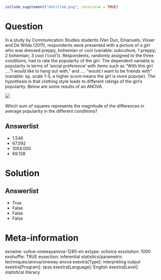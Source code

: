 ```r
include_supplement("Untitled.png", recursive = TRUE)
```

Question
========
In a study by Communication Studies students (Van Dun, Emanuels, Visser and De Wilde (2011), respondents were presented with a picture of a girl who was dressed preppy, bohemian or cool (variable: subculture, 1 preppy; 2 bohemian; 3 cool ('cool')). Respondents, randomly assigned to the three conditions, had to rate the popularity of the girl. The dependent variable is popularity in terms of 'social preference ' with items such as "With this girl .... "I would like to hang out with," and .... "would I want to be friends with" (variable: sp, scale 1-5, a higher score means the girl is more popular). The hypothesis is that clothing style leads to different ratings of the girl's popularity. Below are some results of an ANOVA.  
  
![](Untitled.png) 
        

Which sum of squares represents the magnitude of the differences in average popularity in the different conditions?

Answerlist
----------
* 1.546
* 67.592
* 1054.000
* 69.138

Solution
========

Answerlist
----------
* True
* False
* False
* False

Meta-information
================
exname: vufsw-onewayanova-1285-en
extype: schoice
exsolution: 1000
exshuffle: TRUE
exsection: inferential statistics/parametric techniques/anova/oneway anova
exextra[Type]: interpreting output
exextra[Program]: spss
exextra[Language]: English
exextra[Level]: statistical literacy

